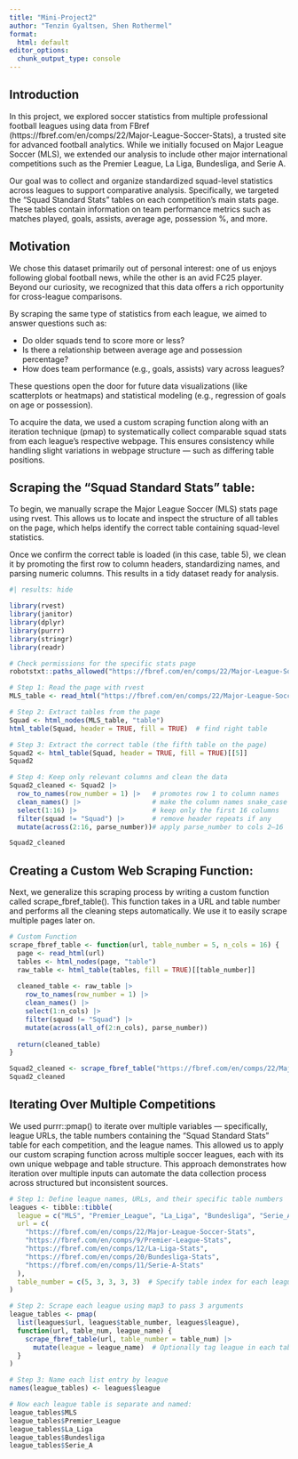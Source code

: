 ```yaml
---
title: "Mini-Project2"
author: "Tenzin Gyaltsen, Shen Rothermel"
format:
  html: default
editor_options: 
  chunk_output_type: console
---
```


## Introduction

In this project, we explored soccer statistics from multiple professional football leagues using data from FBref (https://fbref.com/en/comps/22/Major-League-Soccer-Stats), a trusted site for advanced football analytics. While we initially focused on Major League Soccer (MLS), we extended our analysis to include other major international competitions such as the Premier League, La Liga, Bundesliga, and Serie A.

Our goal was to collect and organize standardized squad-level statistics across leagues to support comparative analysis. Specifically, we targeted the "Squad Standard Stats" tables on each competition’s main stats page. These tables contain information on team performance metrics such as matches played, goals, assists, average age, possession %, and more.

## Motivation

We chose this dataset primarily out of personal interest: one of us enjoys following global football news, while the other is an avid FC25 player. Beyond our curiosity, we recognized that this data offers a rich opportunity for cross-league comparisons.

By scraping the same type of statistics from each league, we aimed to answer questions such as:

- Do older squads tend to score more or less?
- Is there a relationship between average age and possession percentage?
- How does team performance (e.g., goals, assists) vary across leagues?

These questions open the door for future data visualizations (like scatterplots or heatmaps) and statistical modeling (e.g., regression of goals on age or possession).

To acquire the data, we used a custom scraping function along with an iteration technique (pmap) to systematically collect comparable squad stats from each league's respective webpage. This ensures consistency while handling slight variations in webpage structure — such as differing table positions.

## Scraping the “Squad Standard Stats” table:

To begin, we manually scrape the Major League Soccer (MLS) stats page using rvest. This allows us to locate and inspect the structure of all tables on the page, which helps identify the correct table containing squad-level statistics.

Once we confirm the correct table is loaded (in this case, table 5), we clean it by promoting the first row to column headers, standardizing names, and parsing numeric columns. This results in a tidy dataset ready for analysis.

```r

#| results: hide

library(rvest)
library(janitor)
library(dplyr)
library(purrr)
library(stringr)
library(readr)

# Check permissions for the specific stats page
robotstxt::paths_allowed("https://fbref.com/en/comps/22/Major-League-Soccer-Stats")

# Step 1: Read the page with rvest
MLS_table <- read_html("https://fbref.com/en/comps/22/Major-League-Soccer-Stats")

# Step 2: Extract tables from the page
Squad <- html_nodes(MLS_table, "table")
html_table(Squad, header = TRUE, fill = TRUE)  # find right table

# Step 3: Extract the correct table (the fifth table on the page)
Squad2 <- html_table(Squad, header = TRUE, fill = TRUE)[[5]]
Squad2

# Step 4: Keep only relevant columns and clean the data
Squad2_cleaned <- Squad2 |>
  row_to_names(row_number = 1) |>   # promotes row 1 to column names
  clean_names() |>                  # make the column names snake_case
  select(1:16) |>                   # keep only the first 16 columns
  filter(squad != "Squad") |>       # remove header repeats if any
  mutate(across(2:16, parse_number))# apply parse_number to cols 2–16
```

```r
Squad2_cleaned
```

## Creating a Custom Web Scraping Function:

Next, we generalize this scraping process by writing a custom function called scrape_fbref_table(). This function takes in a URL and table number and performs all the cleaning steps automatically. We use it to easily scrape multiple pages later on.

```r
# Custom Function
scrape_fbref_table <- function(url, table_number = 5, n_cols = 16) {
  page <- read_html(url)
  tables <- html_nodes(page, "table")
  raw_table <- html_table(tables, fill = TRUE)[[table_number]]
  
  cleaned_table <- raw_table |>
    row_to_names(row_number = 1) |>
    clean_names() |>
    select(1:n_cols) |>
    filter(squad != "Squad") |>
    mutate(across(all_of(2:n_cols), parse_number))
  
  return(cleaned_table)
}

Squad2_cleaned <- scrape_fbref_table("https://fbref.com/en/comps/22/Major-League-Soccer-Stats")
Squad2_cleaned
```

## Iterating Over Multiple Competitions

We used purrr::pmap() to iterate over multiple variables — specifically, league URLs, the table numbers containing the "Squad Standard Stats" table for each competition, and the league names. This allowed us to apply our custom scraping function across multiple soccer leagues, each with its own unique webpage and table structure. This approach demonstrates how iteration over multiple inputs can automate the data collection process across structured but inconsistent sources. 

```r
# Step 1: Define league names, URLs, and their specific table numbers
leagues <- tibble::tibble(
  league = c("MLS", "Premier_League", "La_Liga", "Bundesliga", "Serie_A"),
  url = c(
    "https://fbref.com/en/comps/22/Major-League-Soccer-Stats",
    "https://fbref.com/en/comps/9/Premier-League-Stats",
    "https://fbref.com/en/comps/12/La-Liga-Stats",
    "https://fbref.com/en/comps/20/Bundesliga-Stats",
    "https://fbref.com/en/comps/11/Serie-A-Stats"
  ),
  table_number = c(5, 3, 3, 3, 3)  # Specify table index for each league
)

# Step 2: Scrape each league using map3 to pass 3 arguments
league_tables <- pmap(
  list(leagues$url, leagues$table_number, leagues$league),
  function(url, table_num, league_name) {
    scrape_fbref_table(url, table_number = table_num) |> 
      mutate(league = league_name)  # Optionally tag league in each table
  }
)

# Step 3: Name each list entry by league
names(league_tables) <- leagues$league

# Now each league table is separate and named:
league_tables$MLS
league_tables$Premier_League
league_tables$La_Liga
league_tables$Bundesliga
league_tables$Serie_A
```

